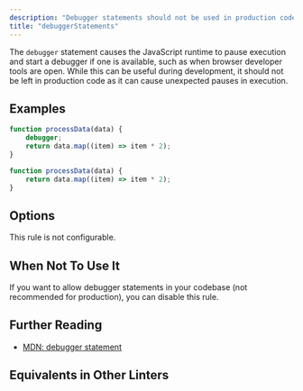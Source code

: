 ```yaml
---
description: "Debugger statements should not be used in production code."
title: "debuggerStatements"
---
```



<RuleSummary plugin="ts" rule="debuggerStatements" />

The `debugger` statement causes the JavaScript runtime to pause execution and start a debugger if one is available, such as when browser developer tools are open.
While this can be useful during development, it should not be left in production code as it can cause unexpected pauses in execution.

## Examples

<Tabs>
<TabItem label="❌ Incorrect">

```ts
function processData(data) {
	debugger;
	return data.map((item) => item * 2);
}
```

</TabItem>
<TabItem label="✅ Correct">

```ts
function processData(data) {
	return data.map((item) => item * 2);
}
```

</TabItem>
</Tabs>

## Options

This rule is not configurable.

## When Not To Use It

If you want to allow debugger statements in your codebase (not recommended for production), you can disable this rule.

## Further Reading

- [MDN: debugger statement](https://developer.mozilla.org/en-US/docs/Web/JavaScript/Reference/Statements/debugger)

## Equivalents in Other Linters

<RuleEquivalents pluginId="ts" ruleId="debuggerStatements" />
